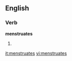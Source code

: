
==English==

===Verb===
'''menstruates'''

# {{third-person singular of|[[menstruate]]}}

[[it:menstruates]]
[[vi:menstruates]]
